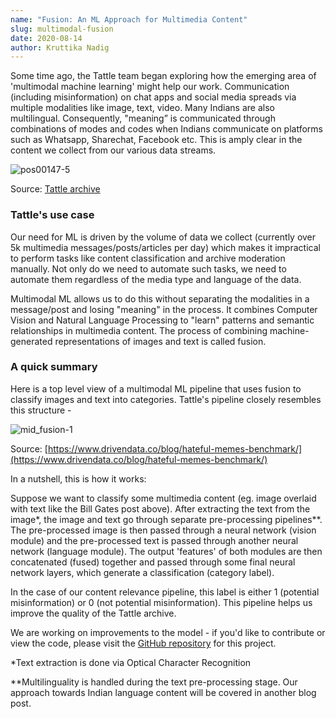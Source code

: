 ```yaml
---
name: "Fusion: An ML Approach for Multimedia Content"
slug: multimodal-fusion
date: 2020-08-14
author: Kruttika Nadig
---
```


Some time ago, the Tattle team began exploring how the emerging area of 'multimodal machine learning' might help our work. Communication (including misinformation) on chat apps and social media spreads via multiple modalities like image, text, video. Many Indians are also multilingual. Consequently, "meaning” is communicated through combinations of modes and codes when Indians communicate on platforms such as Whatsapp, Sharechat, Facebook etc. This is amply clear in the content we collect from our various data streams.

![pos00147-5](/content/images/2020/08/pos00147-5.jpg)

Source: [Tattle archive](https://tattle.co.in/products/kosh)

### Tattle's use case

Our need for ML is driven by the volume of data we collect (currently over 5k multimedia messages/posts/articles per day) which makes it impractical to perform tasks like content classification and archive moderation manually. Not only do we need to automate such tasks, we need to automate them regardless of the media type and language of the data.

Multimodal ML allows us to do this without separating the modalities in a message/post and losing "meaning" in the process. It combines Computer Vision and Natural Language Processing to "learn" patterns and semantic relationships in multimedia content. The process of combining machine-generated representations of images and text is called fusion.

### A quick summary

Here is a top level view of a multimodal ML pipeline that uses fusion to classify images and text into categories. Tattle's pipeline closely resembles this structure -

![mid_fusion-1](/content/images/2020/08/mid_fusion-1.png)

Source: [https://www.drivendata.co/blog/hateful-memes-benchmark/](https://www.drivendata.co/blog/hateful-memes-benchmark/)

In a nutshell, this is how it works:

Suppose we want to classify some multimedia content (eg. image overlaid with text like the Bill Gates post above). After extracting the text from the image*, the image and text go through separate pre-processing pipelines**. The pre-processed image is then passed through a neural network (vision module) and the pre-processed text is passed through another neural network (language module). The output 'features' of both modules are then concatenated (fused) together and passed through some final neural network layers, which generate a classification (category label).

In the case of our content relevance pipeline, this label is either 1 (potential misinformation) or 0 (not potential misinformation). This pipeline helps us improve the quality of the Tattle archive.

We are working on improvements to the model - if you'd like to contribute or view the code, please visit the [GitHub repository](https://github.com/tattle-made/content-relevance/branches) for this project.

*Text extraction is done via Optical Character Recognition

**Multilinguality is handled during the text pre-processing stage. Our approach towards Indian language content will be covered in another blog post.
